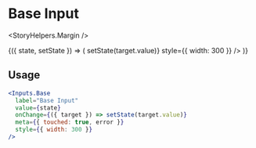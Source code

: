 

<Meta title="Components|Inputs|Base" />

# Base Input

<StoryHelpers.Margin />

<Story name="Base">
  <StoryHelpers.StateContainer defaultState="">
    {({ state, setState }) => (
      <Inputs.Base
        label="Base Input"
        value={state}
        onChange={({ target }) => setState(target.value)}
        style={{ width: 300 }}
      />
    )}
  </StoryHelpers.StateContainer>
</Story>

## Usage

```jsx
<Inputs.Base
  label="Base Input"
  value={state}
  onChange={({ target }) => setState(target.value)}
  meta={{ touched: true, error }}
  style={{ width: 300 }}
/>
```

<Props of={Inputs.Base} />

